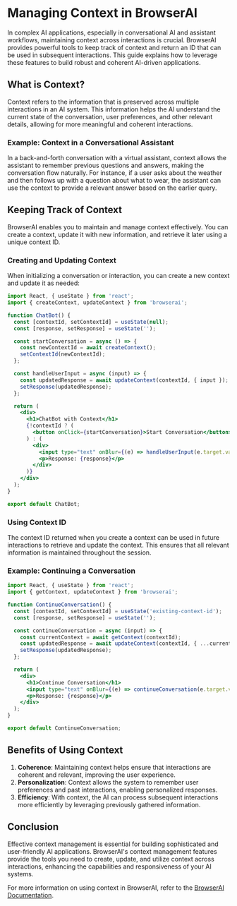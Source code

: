 # Managing Context in BrowserAI

In complex AI applications, especially in conversational AI and assistant workflows, maintaining context across interactions is crucial. BrowserAI provides powerful tools to keep track of context and return an ID that can be used in subsequent interactions. This guide explains how to leverage these features to build robust and coherent AI-driven applications.

## What is Context?

Context refers to the information that is preserved across multiple interactions in an AI system. This information helps the AI understand the current state of the conversation, user preferences, and other relevant details, allowing for more meaningful and coherent interactions.

### Example: Context in a Conversational Assistant

In a back-and-forth conversation with a virtual assistant, context allows the assistant to remember previous questions and answers, making the conversation flow naturally. For instance, if a user asks about the weather and then follows up with a question about what to wear, the assistant can use the context to provide a relevant answer based on the earlier query.

## Keeping Track of Context

BrowserAI enables you to maintain and manage context effectively. You can create a context, update it with new information, and retrieve it later using a unique context ID.

### Creating and Updating Context

When initializing a conversation or interaction, you can create a new context and update it as needed:

```jsx
import React, { useState } from 'react';
import { createContext, updateContext } from 'browserai';

function ChatBot() {
  const [contextId, setContextId] = useState(null);
  const [response, setResponse] = useState('');

  const startConversation = async () => {
    const newContextId = await createContext();
    setContextId(newContextId);
  };

  const handleUserInput = async (input) => {
    const updatedResponse = await updateContext(contextId, { input });
    setResponse(updatedResponse);
  };

  return (
    <div>
      <h1>ChatBot with Context</h1>
      {!contextId ? (
        <button onClick={startConversation}>Start Conversation</button>
      ) : (
        <div>
          <input type="text" onBlur={(e) => handleUserInput(e.target.value)} />
          <p>Response: {response}</p>
        </div>
      )}
    </div>
  );
}

export default ChatBot;
```

### Using Context ID

The context ID returned when you create a context can be used in future interactions to retrieve and update the context. This ensures that all relevant information is maintained throughout the session.

### Example: Continuing a Conversation

```jsx
import React, { useState } from 'react';
import { getContext, updateContext } from 'browserai';

function ContinueConversation() {
  const [contextId, setContextId] = useState('existing-context-id');
  const [response, setResponse] = useState('');

  const continueConversation = async (input) => {
    const currentContext = await getContext(contextId);
    const updatedResponse = await updateContext(contextId, { ...currentContext, input });
    setResponse(updatedResponse);
  };

  return (
    <div>
      <h1>Continue Conversation</h1>
      <input type="text" onBlur={(e) => continueConversation(e.target.value)} />
      <p>Response: {response}</p>
    </div>
  );
}

export default ContinueConversation;
```

## Benefits of Using Context

1. **Coherence**: Maintaining context helps ensure that interactions are coherent and relevant, improving the user experience.
2. **Personalization**: Context allows the system to remember user preferences and past interactions, enabling personalized responses.
3. **Efficiency**: With context, the AI can process subsequent interactions more efficiently by leveraging previously gathered information.

## Conclusion

Effective context management is essential for building sophisticated and user-friendly AI applications. BrowserAI's context management features provide the tools you need to create, update, and utilize context across interactions, enhancing the capabilities and responsiveness of your AI systems.

For more information on using context in BrowserAI, refer to the [BrowserAI Documentation](https://example.com/docs).
